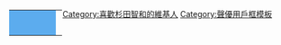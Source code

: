 <div style="float: left; border:solid {{{1|black}}} 1px; margin: 1px;">
{| cellspacing="0" style="width: 238px; background: {{{2|white}}};"
| style="width: 70px; height: 45px; background: #5CACEE; text-align: center; font-size: 10pt; color: #fff;" | {{lang|ja|'''フリーダム<br>杉田'''}}
| style="font-size: 8pt; padding: 4pt; line-height: 1.25em; color: #000;" | {{{6|這個用戶很會[[杉田智和|吐槽]]的。}}}
|}</div>[[Category:喜歡杉田智和的維基人]]<noinclude>
[[Category:聲優用戶框模板]]
</noinclude>